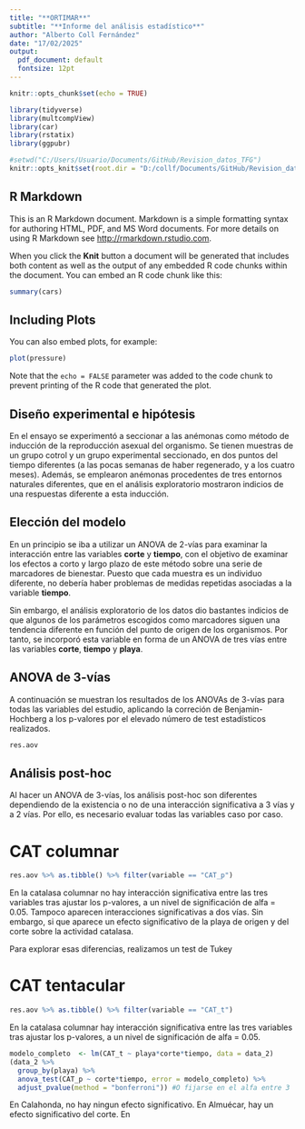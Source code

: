 ```yaml
---
title: "**ORTIMAR**"
subtitle: "**Informe del análisis estadístico**"
author: "Alberto Coll Fernández"
date: "17/02/2025"
output:
  pdf_document: default
  fontsize: 12pt
---
```

```r
knitr::opts_chunk$set(echo = TRUE)

library(tidyverse)
library(multcompView)
library(car)
library(rstatix)
library(ggpubr)

#setwd("C:/Users/Usuario/Documents/GitHub/Revision_datos_TFG")
knitr::opts_knit$set(root.dir = "D:/collf/Documents/GitHub/Revision_datos_TFG")

```

## R Markdown

This is an R Markdown document. Markdown is a simple formatting syntax
for authoring HTML, PDF, and MS Word documents. For more details on
using R Markdown see <http://rmarkdown.rstudio.com>.

When you click the **Knit** button a document will be generated that
includes both content as well as the output of any embedded R code
chunks within the document. You can embed an R code chunk like this:

```r
summary(cars)
```

## Including Plots

You can also embed plots, for example:

```r
plot(pressure)
```

Note that the `echo = FALSE` parameter was added to the code chunk to
prevent printing of the R code that generated the plot.

## Diseño experimental e hipótesis

En el ensayo se experimentó a seccionar a las anémonas como método de
inducción de la reproducción asexual del organismo. Se tienen muestras
de un grupo cotrol y un grupo experimental seccionado, en dos puntos del
tiempo diferentes (a las pocas semanas de haber regenerado, y a los
cuatro meses). Además, se emplearon anémonas procedentes de tres
entornos naturales diferentes, que en el análisis exploratorio mostraron
indicios de una respuestas diferente a esta inducción.

## Elección del modelo

En un principio se iba a utilizar un ANOVA de 2-vías para examinar la
interacción entre las variables **corte** y **tiempo**, con el objetivo
de examinar los efectos a corto y largo plazo de este método sobre una
serie de marcadores de bienestar. Puesto que cada muestra es un
individuo diferente, no debería haber problemas de medidas repetidas
asociadas a la variable **tiempo**.

Sin embargo, el análisis exploratorio de los datos dio bastantes
indicios de que algunos de los parámetros escogidos como marcadores
siguen una tendencia diferente en función del punto de origen de los
organismos. Por tanto, se incorporó esta variable en forma de un ANOVA
de tres vías entre las variables **corte**, **tiempo** y **playa**.

## ANOVA de 3-vías

A continuación se muestran los resultados de los ANOVAs de 3-vías para
todas las variables del estudio, aplicando la correción de
Benjamin-Hochberg a los p-valores por el elevado número de test
estadísticos realizados.

```r
res.aov
```

## Análisis post-hoc

Al hacer un ANOVA de 3-vías, los análisis post-hoc son diferentes
dependiendo de la existencia o no de una interacción significativa a 3
vías y a 2 vías. Por ello, es necesario evaluar todas las variables caso
por caso.

# CAT columnar

```r
res.aov %>% as.tibble() %>% filter(variable == "CAT_p")
```

En la catalasa columnar no hay interacción significativa entre las tres variables tras ajustar los p-valores, a un nivel de significación de alfa = 0.05. Tampoco aparecen interacciones significativas a dos vías. Sin embargo, si que aparece un efecto significativo de la playa de origen y del corte sobre la actividad catalasa.

Para explorar esas diferencias, realizamos un test de Tukey


# CAT tentacular

```r
res.aov %>% as.tibble() %>% filter(variable == "CAT_t")
```

En la catalasa columnar hay interacción significativa entre las tres variables tras ajustar los p-valores, a un nivel de significación de alfa = 0.05.

```r
modelo_completo  <- lm(CAT_t ~ playa*corte*tiempo, data = data_2)
(data_2 %>%
  group_by(playa) %>%
  anova_test(CAT_p ~ corte*tiempo, error = modelo_completo) %>% 
  adjust_pvalue(method = "bonferroni")) #O fijarse en el alfa entre 3
```
En Calahonda, no hay ningun efecto significativo. En Almuécar, hay un efecto significativo del corte. En